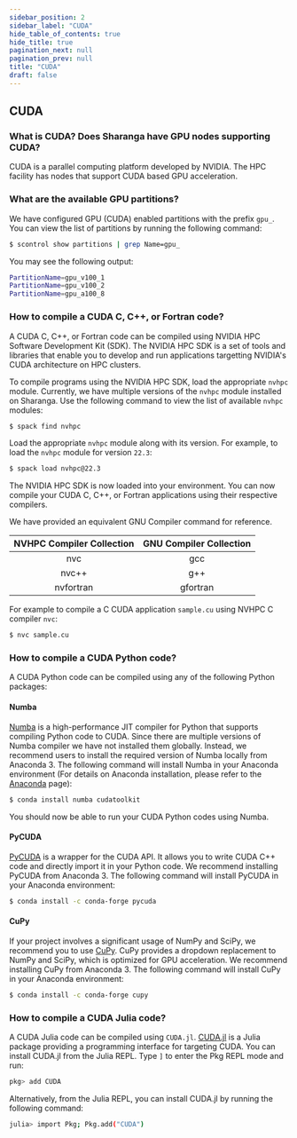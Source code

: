 ```yaml
---
sidebar_position: 2
sidebar_label: "CUDA"
hide_table_of_contents: true
hide_title: true
pagination_next: null
pagination_prev: null
title: "CUDA"
draft: false
---
```


## CUDA

### What is CUDA? Does Sharanga have GPU nodes supporting CUDA?

CUDA is a parallel computing platform developed by NVIDIA. The HPC facility has nodes that support CUDA based GPU acceleration.

### What are the available GPU partitions?

We have configured GPU (CUDA) enabled partitions with the prefix `gpu_`. You can view the list of partitions by running the following command:

```bash
$ scontrol show partitions | grep Name=gpu_
```

You may see the following output:

```bash
PartitionName=gpu_v100_1
PartitionName=gpu_v100_2
PartitionName=gpu_a100_8
```

### How to compile a CUDA C, C++, or Fortran code?

A CUDA C, C++, or Fortran code can be compiled using NVIDIA HPC Software Development Kit (SDK). The NVIDIA HPC SDK is a set of tools and libraries that enable you to develop and run applications targetting NVIDIA's CUDA architecture on HPC clusters.

To compile programs using the NVIDIA HPC SDK, load the appropriate `nvhpc` module. Currently, we have multiple versions of the `nvhpc` module installed on Sharanga. Use the following command to view the list of available `nvhpc` modules:

```bash
$ spack find nvhpc
```

Load the appropriate `nvhpc` module along with its version. For example, to load the `nvhpc` module for version `22.3`:

```bash
$ spack load nvhpc@22.3
```

The NVIDIA HPC SDK is now loaded into your environment. You can now compile your CUDA C, C++, or Fortran applications using their respective compilers.

We have provided an equivalent GNU Compiler command for reference.

<div className="content-center">

| NVHPC Compiler Collection | GNU Compiler Collection |
| :-----------------------: | :---------------------: |
|            nvc            |           gcc           |
|           nvc++           |           g++           |
|         nvfortran         |        gfortran         |

</div>

For example to compile a C CUDA application `sample.cu` using NVHPC C compiler `nvc`:

```bash
$ nvc sample.cu
```

### How to compile a CUDA Python code?

A CUDA Python code can be compiled using any of the following Python packages:

#### Numba

[Numba](https://numba.pydata.org/) is a high-performance JIT compiler for Python that supports compiling Python code to CUDA. Since there are multiple versions of Numba compiler we have not installed them globally. Instead, we recommend users to install the required version of Numba locally from Anaconda 3. The following command will install Numba in your Anaconda environment (For details on Anaconda installation, please refer to the [Anaconda](./anaconda.md) page):

```bash
$ conda install numba cudatoolkit
```

You should now be able to run your CUDA Python codes using Numba.

#### PyCUDA

[PyCUDA](https://documen.tician.de/pycuda/) is a wrapper for the CUDA API. It allows you to write CUDA C++ code and directly import it in your Python code. We recommend installing PyCUDA from Anaconda 3. The following command will install PyCUDA in your Anaconda environment:

```bash
$ conda install -c conda-forge pycuda
```

#### CuPy

If your project involves a significant usage of NumPy and SciPy, we recommend you to use [CuPy](https://cupy.dev/). CuPy provides a dropdown replacement to NumPy and SciPy, which is optimized for GPU acceleration. We recommend installing CuPy from Anaconda 3. The following command will install CuPy in your Anaconda environment:

```bash
$ conda install -c conda-forge cupy
```

### How to compile a CUDA Julia code?

A CUDA Julia code can be compiled using `CUDA.jl`. [CUDA.jl](https://juliagpu.org/) is a Julia package providing a programming interface for targeting CUDA. You can install CUDA.jl from the Julia REPL. Type `]` to enter the Pkg REPL mode and run:

```bash
pkg> add CUDA
```

Alternatively, from the Julia REPL, you can install CUDA.jl by running the following command:

```bash
julia> import Pkg; Pkg.add("CUDA")
```
